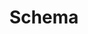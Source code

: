 ---
title: 'Schema'
description: 'Define the fields for your final document'
icon: 'diagram-project'
---